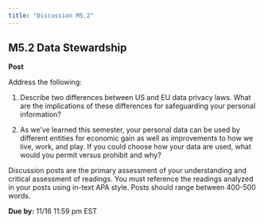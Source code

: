 ```yaml
---
title: "Discussion M5.2"
---
```


## M5.2 Data Stewardship

**Post**

Address the following:

1.  Describe two differences between US and EU data privacy laws. What are the implications of these differences for safeguarding your personal information?

2.  As we've learned this semester, your personal data can be used by different entities for economic gain as well as improvements to how we live, work, and play. If you could choose how your data are used, what would you permit versus prohibit and why?

Discussion posts are the primary assessment of your understanding and critical assessment of readings. You must reference the readings analyzed in your posts using in-text APA style. Posts should range between 400-500 words. 

**Due by:** 11/16 11:59 pm EST
